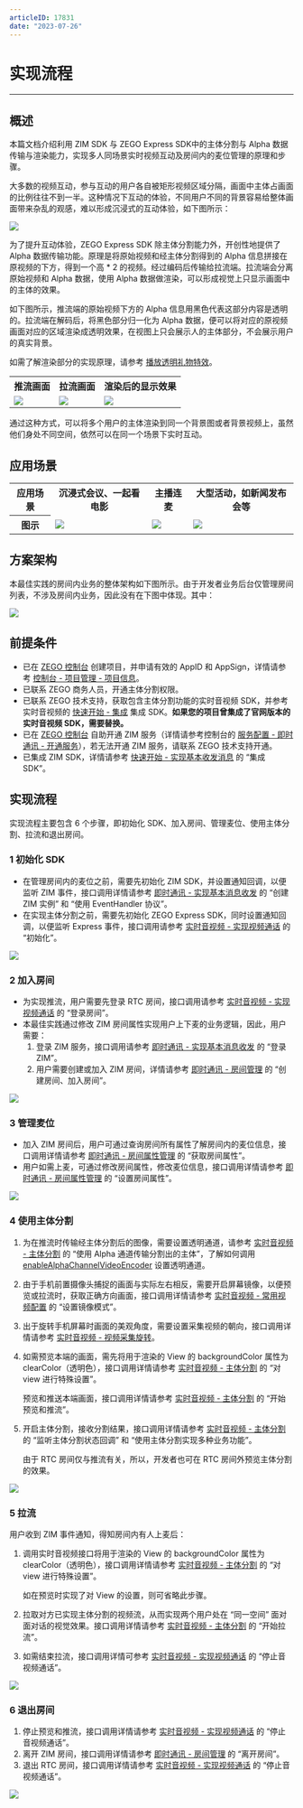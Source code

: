 ```yaml
---
articleID: 17831
date: "2023-07-26"
---
```

# 实现流程

- - -

## 概述

本篇文档介绍利用 ZIM SDK 与 ZEGO Express SDK中的主体分割与 Alpha 数据传输与渲染能力，实现多人同场景实时视频互动及房间内的麦位管理的原理和步骤。

大多数的视频互动，参与互动的用户各自被矩形视频区域分隔，画面中主体占画面的比例往往不到一半。这种情况下互动的体验，不同用户不同的背景容易给整体画面带来杂乱的观感，难以形成沉浸式的互动体验，如下图所示：

<Frame width="512" height="auto" caption=""><img src="https://doc-media.zego.im/sdk-doc/Pics/ZegoObjectSegmentation/group_video_chat.jpeg" /></Frame>

为了提升互动体验，ZEGO Express SDK 除主体分割能力外，开创性地提供了 Alpha 数据传输功能。原理是将原始视频和经主体分割得到的 Alpha 信息拼接在原视频的下方，得到一个高 * 2 的视频。经过编码后传输给拉流端。拉流端会分离原始视频和 Alpha 数据，使用 Alpha 数据做渲染，可以形成视觉上只显示画面中的主体的效果。

如下图所示，推流端的原始视频下方的 Alpha 信息用黑色代表这部分内容是透明的。拉流端在解码后，将黑色部分归一化为 Alpha 数据，便可以将对应的原视频画面对应的区域渲染成透明效果，在视图上只会展示人的主体部分，不会展示用户的真实背景。

如需了解渲染部分的实现原理，请参考 [播放透明礼物特效](!ExpressVideoSDK-gift_special_effects)。

<table>

<tbody><tr>
<th>推流画面</th>
<th>拉流画面</th>
<th>渲染后的显示效果</th>
</tr>
<tr>
<td><Frame width="512" height="auto" caption=""><img src="https://doc-media.zego.im/sdk-doc/Pics/ZegoObjectSegmentation/alphaLayoutTypeBottom.png" /></Frame></td>
<td><Frame width="512" height="auto" caption=""><img src="https://doc-media.zego.im/sdk-doc/Pics/ZegoObjectSegmentation/alphaLayoutTypeBottom.png" /></Frame></td>
<td><Frame width="512" height="auto" caption=""><img src="https://doc-media.zego.im/sdk-doc/Pics/ZegoObjectSegmentation/videoObjectAfterRender.png" /></Frame></td>
</tr>
</tbody></table>

通过这种方式，可以将多个用户的主体渲染到同一个背景图或者背景视频上，虽然他们身处不同空间，依然可以在同一个场景下实时互动。

## 应用场景

<table>

<tbody><tr>
<th>应用场景</th>
<th>沉浸式会议、一起看电影</th>
<th>主播连麦</th>
<th>大型活动，如新闻发布会等</th>
</tr>
<tr>
<th>图示</th>
<td><Frame width="512" height="auto" caption=""><img src="https://doc-media.zego.im/sdk-doc/Pics/ZegoObjectSegmentation/videoOS_scene2.png" /></Frame></td>
<td><Frame width="512" height="auto" caption=""><img src="https://doc-media.zego.im/sdk-doc/Pics/ZegoObjectSegmentation/scene_2.png" /></Frame></td>
<td><Frame width="512" height="auto" caption=""><img src="https://doc-media.zego.im/sdk-doc/Pics/ZegoObjectSegmentation/videoOS_scene1.png" /></Frame></td>
</tr>
</tbody></table>

## 方案架构

本最佳实践的房间内业务的整体架构如下图所示。由于开发者业务后台仅管理房间列表，不涉及房间内业务，因此没有在下图中体现。其中：

<Frame width="512" height="auto" caption=""><img src="https://doc-media.zego.im/sdk-doc/Pics/ZegoObjectSegmentation/structure.jpeg" /></Frame>

## 前提条件

- 已在 [ZEGO 控制台](https://console.zego.im) 创建项目，并申请有效的 AppID 和 AppSign，详情请参考 [控制台 - 项目管理 - 项目信息](/console/project-info)。
- 已联系 ZEGO 商务人员，开通主体分割权限。
- 已联系 ZEGO 技术支持，获取包含主体分割功能的实时音视频 SDK，并参考实时音视频的 [快速开始 - 集成](!ExpressVideoSDK-Integration/SDK_Integration) 集成 SDK。**如果您的项目曾集成了官网版本的实时音视频 SDK，需要替换。**
- 已在 [ZEGO 控制台](https://console.zego.im) 自助开通 ZIM 服务（详情请参考控制台的 [服务配置 - 即时通讯 - 开通服务](/console/service-configuration/im/activate-service)），若无法开通 ZIM 服务，请联系 ZEGO 技术支持开通。
- 已集成 ZIM SDK，详情请参考 [快速开始 - 实现基本收发消息](!IM-Quick_Starts/Implementation_of_sending_and_receiving#2) 的 “集成 SDK”。

## 实现流程

实现流程主要包含 6 个步骤，即初始化 SDK、加入房间、管理麦位、使用主体分割、拉流和退出房间。

### 1 初始化 SDK

- 在管理房间内的麦位之前，需要先初始化 ZIM SDK，并设置通知回调，以便监听 ZIM 事件，接口调用详情请参考 [即时通讯 - 实现基本消息收发](/zim-ios/send-and-receive-messages#3-实现基本收发消息) 的 “创建 ZIM 实例” 和 “使用 EventHandler 协议”。
- 在实现主体分割之前，需要先初始化 ZEGO Express SDK，同时设置通知回调，以便监听 Express 事件，接口调用请参考 [实时音视频 - 实现视频通话](/real-time-video-ios-oc/quick-start/implementing-video-call#初始化) 的 “初始化”。

<Frame width="512" height="auto" caption=""><img src="https://doc-media.zego.im/sdk-doc/Pics/ZegoObjectSegmentation/init_iOS.png" /></Frame>

### 2 加入房间

- 为实现推流，用户需要先登录 RTC 房间，接口调用请参考 [实时音视频 - 实现视频通话](/real-time-video-ios-oc/quick-start/implementing-video-call#登录房间) 的 “登录房间”。
- 本最佳实践通过修改 ZIM 房间属性实现用户上下麦的业务逻辑，因此，用户需要：
    1. 登录 ZIM 服务，接口调用请参考 [即时通讯 - 实现基本消息收发](/zim-ios/send-and-receive-messages#login) 的 “登录 ZIM”。
    2. 用户需要创建或加入 ZIM 房间，详情请参考 [即时通讯 - 房间管理](/zim-ios/guides/room/manage-rooms#创建房间加入房间) 的 “创建房间、加入房间”。

<Frame width="512" height="auto" caption=""><img src="https://doc-media.zego.im/sdk-doc/Pics/ZegoObjectSegmentation/joinRoom_iOS.png" /></Frame>

### 3 管理麦位

- 加入 ZIM 房间后，用户可通过查询房间所有属性了解房间内的麦位信息，接口调用详情请参考 [即时通讯 - 房间属性管理](/zim-ios/guides/room/room-properties#获取房间属性) 的 “获取房间属性”。
- 用户如需上麦，可通过修改房间属性，修改麦位信息，接口调用详情请参考 [即时通讯 - 房间属性管理](/zim-ios/guides/room/room-properties#设置房间属性) 的 “设置房间属性”。

<Frame width="512" height="auto" caption=""><img src="https://doc-media.zego.im/sdk-doc/Pics/ZegoObjectSegmentation/micManagement_iOS.png" /></Frame>


### 4 使用主体分割

1. 为在推流时传输经主体分割后的图像，需要设置透明通道，请参考 [实时音视频 - 主体分割](/real-time-video-ios-oc/video/object-segmentation#7可选使用-alpha-通道传输分割出的主体) 的 “使用 Alpha 通道传输分割出的主体”，了解如何调用 [enableAlphaChannelVideoEncoder](@enableAlphaChannelVideoEncoder) 设置透明通道。

2. 由于手机前置摄像头捕捉的画面与实际左右相反，需要开启屏幕镜像，以便预览或拉流时，获取正确方向画面，接口调用详情请参考 [实时音视频 - 常用视频配置](/real-time-video-ios-oc/video/common-video-configuration#设置镜像模式) 的 “设置镜像模式”。

3. 出于旋转手机屏幕时画面的美观角度，需要设置采集视频的朝向，接口调用详情请参考 [实时音视频 - 视频采集旋转](/real-time-video-ios-oc/video/video-capture-rotation)。

4. 如需预览本端的画面，需先将用于渲染的 View 的 backgroundColor 属性为 clearColor（透明色），接口调用详情请参考 [实时音视频 - 主体分割](/real-time-video-ios-oc/video/object-segmentation#2-对-view-进行特殊设置) 的 “对 view 进行特殊设置”。

    预览和推送本端画面，接口调用详情请参考 [实时音视频 - 主体分割](/real-time-video-ios-oc/video/object-segmentation#8-开始预览和推流) 的 “开始预览和推流”。

5. 开启主体分割，接收分割结果，接口调用详情请参考 [实时音视频 - 主体分割](/real-time-video-ios-oc/video/object-segmentation#5-监听主体分割状态回调) 的 “监听主体分割状态回调” 和 “使用主体分割实现多种业务功能”。

    <Note title="说明">


    由于 RTC 房间仅与推流有关，所以，开发者也可在 RTC 房间外预览主体分割的效果。
    </Note>

<Frame width="512" height="auto" caption=""><img src="https://doc-media.zego.im/sdk-doc/Pics/ZegoObjectSegmentation/previewAndPublishing_iOS.png" /></Frame>


### 5 拉流

用户收到 ZIM 事件通知，得知房间内有人上麦后：
1. 调用实时音视频接口将用于渲染的 View 的 backgroundColor 属性为 clearColor（透明色），接口调用详情请参考 [实时音视频 - 主体分割](/real-time-video-ios-oc/video/object-segmentation#2-对-view-进行特殊设置) 的 “对 view 进行特殊设置”。

    <Note title="说明">


    如在预览时实现了对 View 的设置，则可省略此步骤。
    </Note>

2. 拉取对方已实现主体分割的视频流，从而实现两个用户处在 “同一空间” 面对面对话的视觉效果。接口调用详情请参考 [实时音视频 - 主体分割](/real-time-video-ios-oc/video/object-segmentation#9可选在拉流端设置-alpha-通道渲染并拉流) 的 “开始拉流”。
3. 如需结束拉流，接口调用详情可参考 [实时音视频 - 实现视频通话](/real-time-video-ios-oc/quick-start/implementing-video-call#6-停止音视频通话) 的 “停止音视频通话”。

<Frame width="512" height="auto" caption=""><img src="https://doc-media.zego.im/sdk-doc/Pics/ZegoObjectSegmentation/playingStream_iOS.png" /></Frame>

### 6 退出房间

1. 停止预览和推流，接口调用详情请参考 [实时音视频 - 实现视频通话](/real-time-video-ios-oc/quick-start/implementing-video-call#6-停止音视频通话) 的 “停止音视频通话”。
2. 离开 ZIM 房间，接口调用详情请参考 [即时通讯 - 房间管理](/zim-ios/guides/room/manage-rooms#离开房间) 的 “离开房间”。
3. 退出 RTC 房间，接口调用详情请参考 [实时音视频 - 实现视频通话](/real-time-video-ios-oc/quick-start/implementing-video-call#6-停止音视频通话) 的 “停止音视频通话”。

<Frame width="512" height="auto" caption=""><img src="https://doc-media.zego.im/sdk-doc/Pics/ZegoObjectSegmentation/logoutRoom_iOS.png" /></Frame>
